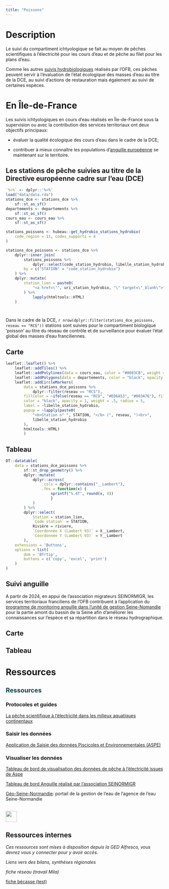 ```yaml
---
title: "Poissons"
---
```


# Description

Le suivi du compartiment ichtyologique se fait au moyen de pêches scientifiques à l'électricité pour les cours d'eau et de pêche au filet pour les plans d'eau.

Comme les autres [suivis hydrobiologiques](hydrobio.html) réalisés par l'OFB, ces pêches peuvent servir à l'évaluation de l'état écologique des masses d'eau au titre de la DCE, au suivi d'actions de restauration mais également au suivi de certaines espèces.

# En Île-de-France

Les suivis ichtyologiques en cours d'eau réalisés en Île-de-France sous la supervision ou avec la contribution des services territoriaux ont deux objectifs principaux:

-   évaluer la qualité écologique des cours d'eau dans le cadre de la DCE;

-   contribuer à mieux connaître les populations d'[anguille européenne](anguille.html) se maintenant sur le territoire.

## Les stations de pêche suivies au titre de la Directive européenne cadre sur l'eau (DCE)

```r
`%>%` <- dplyr::'%>%'
load("data/data.rda")
stations_dce <- stations_dce %>% 
    sf::st_as_sf()
departements <- departements %>% 
    sf::st_as_sf()
cours_eau <- cours_eau %>% 
    sf::st_as_sf()

stations_poissons <- hubeau::get_hydrobio_stations_hydrobio(
    code_region = 11, codes_supports = 4
)

stations_dce_poissons <- stations_dce %>% 
    dplyr::inner_join(
        stations_poissons %>% 
            dplyr::select(code_station_hydrobio, libelle_station_hydrobio, uri_station_hydrobio),
        by = c("STATION" = "code_station_hydrobio")
    ) %>% 
    dplyr::mutate(
        station_lien = paste0(
            "<a href=\"", uri_station_hydrobio, "\" target=\"_blank\">", libelle_station_hydrobio, "</a>"
        ) %>% 
            lapply(htmltools::HTML)
    )




```

Dans le cadre de la DCE, `r nrow(dplyr::filter(stations_dce_poissons, reseau == "RCS"))` stations sont suivies pour le compartiment biologique 'poisson' au titre du réseau de contrôle et de surveillance pour évaluer l'état global des masses d'eau franciliennes.

::: panel-tabset
## Carte

```r
leaflet::leaflet() %>% 
    leaflet::addTiles() %>% 
    leaflet::addPolylines(data = cours_eau, color = "#0083CB", weight = 2, opacity = 1) %>% 
    leaflet::addPolygons(data = departements, color = "black", opacity = 1, fillColor = "transparent", weight = 1) %>% 
    leaflet::addCircleMarkers(
        data = stations_dce_poissons %>% 
            dplyr::filter(reseau == "RCS"), 
        fillColor = ~ifelse(reseau == "RCO", "#ED6A53", "#003A76"), fillOpacity = 1,
        color = "black", opacity = 1, weight = .5, radius = 5,
        label = ~libelle_station_hydrobio,
        popup = ~lapply(paste0(
            "<b>Station n° ", STATION, "</b> (", reseau, ")<br>",
            libelle_station_hydrobio
        ),
        htmltools::HTML)
        )


```

## Tableau

```r
DT::datatable(
    data = stations_dce_poissons %>% 
        sf::st_drop_geometry() %>% 
        dplyr::mutate(
            dplyr::across(
                .cols = dplyr::contains("__Lambert"),
                .fns = function(x) {
                    sprintf("%.4f", round(x, 4))
                    }
            )
        ) %>% 
        dplyr::select(
            Station = station_lien,
            `Code station` = STATION,
            Rivière = riviere,
            `Coordonnée X (Lambert 93)` = X__Lambert,
            `Coordonnée Y (Lambert 93)` = Y__Lambert
        ),
    extensions = 'Buttons',
    options = list(
        dom = 'Bfrtip',
        buttons = c('copy', 'excel', 'print')
    )
)
```
:::

## Suivi anguille

A partir de 2024, en appui de l'association migrateurs SEINORMIGR, les services territoriaux franciliens de l'OFB contribuent à l'application du [programme de monitoring anguille dans l'unité de gestion Seine-Nomandie](https://www.seinormigr.fr/fr/reseau-anguille-29a8){target="'_blank'"} pour la partie amont du bassin de la Seine afin d'améliorer les connaissances sur l'espèce et sa répartition dans le réseau hydrographique.

::: panel-tabset
## Carte

## Tableau
:::

# Ressources {.titre-cache}

::: panel-tabset
## [Ressources]{style="color: #084042;font-size: 20px; font-weight: 700;"}

### Protocoles et guides

[La pêche scientifique à l'électricité dans les milieux aquatiques continentaux](https://professionnels.ofb.fr/fr/doc-guides-protocoles/peche-scientifique-lelectricite-dans-milieux-aquatiques-continentaux){target="'_blank'"}

### Saisir les données

[Application de Saisie des données Piscicoles et Environnementales (ASPE)](https://aspe.eaufrance.fr/aspe-web/login.xhtml){target="'_blank'"}

### Visualiser les données

[Tableau de bord de visualisation des données de pêche à l'électricité issues de Aspe](https://ssm-ecologie.shinyapps.io/aspedashboard/){target="'_blank'"}

[Tableau de bord Anguille réalisé par l'association SEINORMIGR](https://www.seinormigr.fr/fr/tableau-bord-anguille-a736){target="'_blank'"}

[Géo-Seine-Normandie](https://geo.eau-seine-normandie.fr/#/home/MESU){target="'_blank'"}: portail de la gestion de l'eau de l'agence de l'eau Seine-Normandie

## ![](/favicon.png){width="35"}

::: {.callout-note collapse="true" appearance="simple"}
## Ressources internes *![](/cadenas.png){width="15"}*

*Ces ressources sont mises à disposition depuis la GED Alfresco, vous devrez vous y connecter pour y avoir accès.*

*Liens vers des bilans, synthèses régionales*

*fiche réseau (travail Mila)*

[fiche bécasse (test)](https://ged.ofb.fr/share/page/site/ressources-connaissances-idf/document-details?nodeRef=workspace://SpacesStore/be1d5e14-924b-48c4-b2d8-16b73f99b3be){target="'_blank'"}
:::
:::
